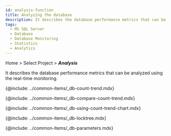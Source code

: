 ```yaml
---
id: analysis-function
title: Analyzing the database
description: It describes the database performance metrics that can be analyzed using the real-time monitoring.
tags:
  - MS SQL Server
  - Database
  - Database Monitoring
  - Statistics
  - Analytics
---
```


Home > Select Project > **_Analysis_**

It describes the database performance metrics that can be analyzed using the real-time monitoring.

{@include: ../common-items/_db-count-trend.mdx}

{@include: ../common-items/_db-compare-count-trend.mdx}

{@include: ../common-items/_db-using-count-trend-chart.mdx}

{@include: ../common-items/_db-locktree.mdx}

{@include: ../common-items/_db-parameters.mdx}
